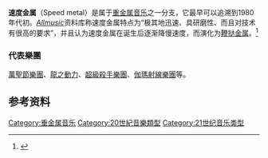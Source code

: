{{Infobox Music genre
|name              = 速度金属
|color             = white
|bgcolor           = #BB0022
|stylistic_origins = [[硬蕊龐克|硬蕊龐克]]、[[重金属音乐|重金属音乐]]
|cultural_origins  = 1970年代和1980年代早期在[[歐洲|歐洲]]、[[北美洲|北美洲]]等地出现
|instruments       = [[电吉他|电吉他]]、[[贝斯吉他|贝斯]]、[[架子鼓|架子鼓]]
|popularity        = 流行於喜愛吉他[[速彈|速彈]]的樂迷
|subgenrelist      =
|derivatives       = [[敲击金属|敲击金属]]、[[力量金属|力量金属]]、[[新古典金属|新古典金属]]
|subgenres         =
|regional_scenes   = [[美国|美国]] - [[德国|德国]]
|other_topics      = 
}}

'''速度金属'''（Speed metal）是属于[[重金属音乐|重金属音乐]]之一分支，它最早可以追溯到1980年代初。''[[Allmusic|Allmusic]]''资料库称速度金属特点为“极其地迅速、具研磨性、而且对技术有很高的要求”，并且认为速度金属在诞生后逐渐降慢速度，而演化为[[鞭挞金属|鞭挞金属]]。<ref name=allmusic>{{cite web|url=http://www.allmusic.com/explore/style/speed-metal-d782|publisher=[[Allmusic|Allmusic]]|title=Speed Metal.|accessdate=2008-06-07|archive-date=2013-07-06|archive-url=https://www.webcitation.org/6Hun1BajD?url=http://www.allmusic.com/style/speed-thrash-metal-ma0000002874|dead-url=no}}</ref>

=== 代表樂團 ===
[[萬聖節樂團|萬聖節樂團]]、[[龍之動力|龍之動力]]、[[超級殺手合唱團|超級殺手樂團]]、[[伽瑪射線樂團|伽瑪射線樂團]]等。
==参考资料==
{{reflist}}

{{Heavymetal}}

{{音樂類型小作品}}
[[Category:重金属音乐|Category:重金属音乐]]
[[Category:20世紀音樂類型|Category:20世紀音樂類型]]
[[Category:21世纪音乐类型|Category:21世纪音乐类型]]